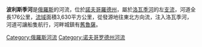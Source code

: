{{Infobox River | river_name = 波利斯季河
  | image_name = Polist reka.JPG
  | caption = 
  | origin = 
  | mouth = [[洛瓦季河|洛瓦季河]]
  | basin_countries = {{flag|Russia}}
  | length = 176公里
  | elevation = 91米
  | discharge = 每秒22立方米
  | watershed = 3,630平方公里
}}
'''波利斯季河'''是[[俄羅斯|俄羅斯]]的河流，位於[[諾夫哥羅德州|諾夫哥羅德州]]，屬於[[洛瓦季河|洛瓦季河]]的左[[支流|支流]]，河道全長176公里，[[流域|流域]]面積3,630平方公里，從發源地往東北方向流，注入洛瓦季河，河道可讓船隻航行，河畔城鎮有[[舊魯薩|舊魯薩]]。
{{commons|Category:Polist River}}
[[Category:俄羅斯河流|Category:俄羅斯河流]]
[[Category:诺夫哥罗德州河流|Category:诺夫哥罗德州河流]]

{{俄羅斯地理小作品}}